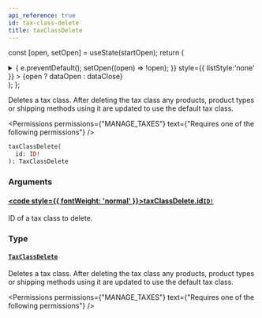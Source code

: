 ```yaml
---
api_reference: true
id: tax-class-delete
title: taxClassDelete
---
```






const [open, setOpen] = useState(startOpen);
return (
<details {...(open ? { open: true } : {})} className="details" style={{ border:'none', boxShadow:'none', background:'var(--ifm-background-color)' }}>
<summary
onClick={(e) => {
e.preventDefault();
setOpen((open) => !open);
}}
style={{ listStyle:'none' }} >
{open ? dataOpen : dataClose}
</summary>
{open && children}
</details>
);
};

Deletes a tax class. After deleting the tax class any products, product types or shipping methods using it are updated to use the default tax class.


<Permissions permissions={"MANAGE_TAXES"} text={"Requires one of the following permissions"} />


```graphql
taxClassDelete(
  id: ID!
): TaxClassDelete
```

### Arguments

#### [<code style={{ fontWeight: 'normal' }}>taxClassDelete.<b>id</b></code>](#)<Bullet />[`ID!`](../../../api-reference/miscellaneous/scalars/id.mdx) <Badge class="badge badge--secondary" text="non-null"/> <Badge class="badge badge--secondary" text="scalar"/> <Badge class="badge badge--secondary" text="miscellaneous"/>

ID of a tax class to delete.

### Type

#### [`TaxClassDelete`](../../../api-reference/taxes/objects/tax-class-delete.mdx) <Badge class="badge badge--secondary" text="object"/> <Badge class="badge badge--secondary" text="taxes"/>

Deletes a tax class. After deleting the tax class any products, product types or shipping methods using it are updated to use the default tax class.


<Permissions permissions={"MANAGE_TAXES"} text={"Requires one of the following permissions"} />


